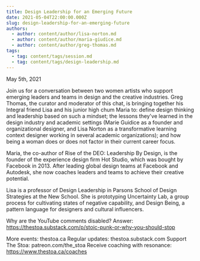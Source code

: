```yaml
---
title: Design Leadership for an Emerging Future
date: 2021-05-04T22:00:00.000Z
slug: design-leadership-for-an-emerging-future
authors:
  - author: content/author/lisa-norton.md
  - author: content/author/maria-giudice.md
  - author: content/author/greg-thomas.md
tags:
  - tag: content/tags/session.md
  - tag: content/tags/design-leadership.md
---
```


May 5th, 2021

Join us for a conversation between two women artists who support emerging leaders and teams in design and the creative industries. Greg Thomas, the curator and moderator of this chat, is bringing together his Integral friend Lisa and his junior high chum Maria to: define design thinking and leadership based on such a mindset; the lessons they've learned in the design industry and academic settings (Marie Guidice as a founder and organizational designer, and Lisa Norton as a transformative learning context designer working in several academic organizations); and how being a woman does or does not factor in their current career focus.

Maria, the co-author of Rise of the DEO: Leadership By Design, is the founder of the experience design firm Hot Studio, which was bought by Facebook in 2013. After leading global design teams at Facebook and Autodesk, she now coaches leaders and teams to achieve their creative potential.

Lisa is a professor of Design Leadership in Parsons School of Design Strategies at the New School. She is prototyping Uncertainty Lab, a group process for cultivating states of negative capability, and Design Being, a pattern language for designers and cultural influencers.

Why are the YouTube comments disabled? Answer: https://thestoa.substack.com/p/stoic-punk-or-why-you-should-stop

More events: thestoa.ca
Regular updates: thestoa.substack.com
Support The Stoa: patreon.com/the_stoa
Receive coaching with resonance: https://www.thestoa.ca/coaches
